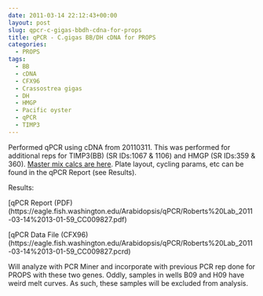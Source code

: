 ```yaml
---
date: 2011-03-14 22:12:43+00:00
layout: post
slug: qpcr-c-gigas-bbdh-cdna-for-props
title: qPCR - C.gigas BB/DH cDNA for PROPS
categories:
  - PROPS
tags:
  - BB
  - cDNA
  - CFX96
  - Crassostrea gigas
  - DH
  - HMGP
  - Pacific oyster
  - qPCR
  - TIMP3
---
```


Performed qPCR using cDNA from 20110311. This was performed for additional reps for TIMP3(BB) (SR IDs:1067 & 1106) and HMGP (SR IDs:359 & 360). [Master mix calcs are here](https://eagle.fish.washington.edu/Arabidopsis/Notebook%20Workup%20Files/20110314-01.jpg). Plate layout, cycling params, etc can be found in the qPCR Report (see Results).

Results:

[qPCR Report (PDF)(https://eagle.fish.washington.edu/Arabidopsis/qPCR/Roberts%20Lab_2011-03-14%2013-01-59_CC009827.pdf)

[qPCR Data File (CFX96)(https://eagle.fish.washington.edu/Arabidopsis/qPCR/Roberts%20Lab_2011-03-14%2013-01-59_CC009827.pcrd)

Will analyze with PCR Miner and incorporate with previous PCR rep done for PROPS with these two genes. Oddly, samples in wells B09 and H09 have weird melt curves. As such, these samples will be excluded from analysis.
